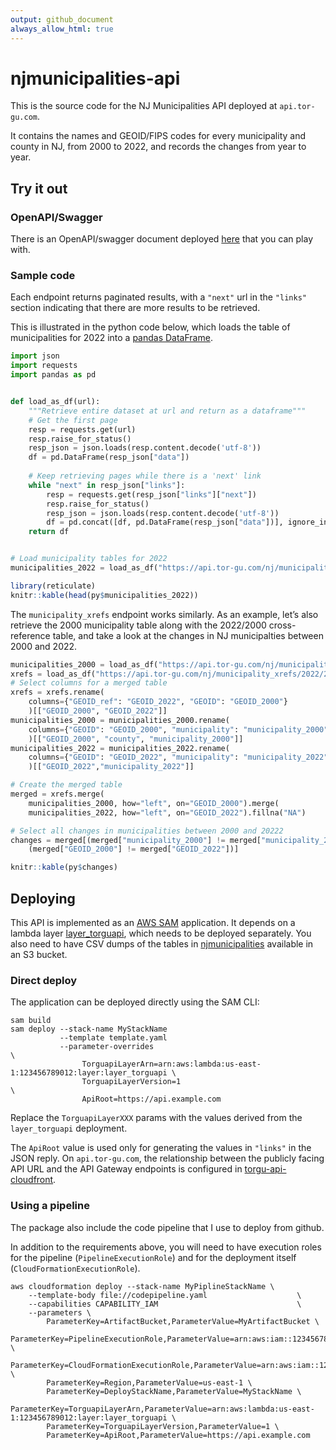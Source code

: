 ```yaml
---
output: github_document
always_allow_html: true
---
```


# njmunicipalities-api

This is the source code for the NJ Municipalities API deployed at `api.tor-gu.com`.

It contains the names and GEOID/FIPS codes for every municipality and county in NJ, from 2000 to 2022, and records the changes from year to year.

## Try it out

### OpenAPI/Swagger
There is an OpenAPI/swagger document deployed [here](https://tor-gu.com/apis/njmunicipalities.html)
that you can play with.


### Sample code
Each endpoint returns paginated results, with a `"next"` url in the `"links"` section 
indicating that there are more results to be retrieved.

This is illustrated in the python code below, which loads the table of municipalities for 2022 
into a [pandas DataFrame](https://pandas.pydata.org/docs/reference/api/pandas.DataFrame.html).
```python
import json
import requests
import pandas as pd


def load_as_df(url):
	"""Retrieve entire dataset at url and return as a dataframe"""
    # Get the first page
	resp = requests.get(url)
	resp.raise_for_status()
	resp_json = json.loads(resp.content.decode('utf-8'))
	df = pd.DataFrame(resp_json["data"])
    
    # Keep retrieving pages while there is a 'next' link
	while "next" in resp_json["links"]:
		resp = requests.get(resp_json["links"]["next"])
		resp.raise_for_status()
		resp_json = json.loads(resp.content.decode('utf-8'))
		df = pd.concat([df, pd.DataFrame(resp_json["data"])], ignore_index = True)
	return df


# Load municipality tables for 2022
municipalities_2022 = load_as_df("https://api.tor-gu.com/nj/municipalities/2022")
```
```r
library(reticulate)
knitr::kable(head(py$municipalities_2022))
```

The `municipality_xrefs` endpoint works similarly. As an example, let's also retrieve the 
2000 municipality table along with the 2022/2000 cross-reference table, and take a look
at the changes in NJ municipalties between 2000 and 2022.
```python
municipalities_2000 = load_as_df("https://api.tor-gu.com/nj/municipalities/2000")
xrefs = load_as_df("https://api.tor-gu.com/nj/municipality_xrefs/2022/2000")
# Select columns for a merged table
xrefs = xrefs.rename(
	columns={"GEOID_ref": "GEOID_2022", "GEOID": "GEOID_2000"}
	)[["GEOID_2000", "GEOID_2022"]]
municipalities_2000 = municipalities_2000.rename(
	columns={"GEOID": "GEOID_2000", "municipality": "municipality_2000"}
	)[["GEOID_2000", "county", "municipality_2000"]]
municipalities_2022 = municipalities_2022.rename(
	columns={"GEOID": "GEOID_2022", "municipality": "municipality_2022"}
	)[["GEOID_2022","municipality_2022"]]

# Create the merged table
merged = xrefs.merge(
	municipalities_2000, how="left", on="GEOID_2000").merge(
	municipalities_2022, how="left", on="GEOID_2022").fillna("NA")

# Select all changes in municipalities between 2000 and 20222
changes = merged[(merged["municipality_2000"] != merged["municipality_2022"]) | 
	(merged["GEOID_2000"] != merged["GEOID_2022"])]
```
```r
knitr::kable(py$changes)
```

## Deploying
This API is implemented as an [AWS SAM](https://aws.amazon.com/serverless/sam/) application. It depends on a lambda layer
[layer_torguapi](https://github.com/tor-gu/layer_torguapi), which needs to be deployed separately.  You also 
need to have CSV dumps of the tables in [njmunicipalities](https://github.com/tor-gu/njmunicipalities) available
in an S3 bucket.

### Direct deploy
The application can be deployed directly using the SAM CLI:
```
sam build
sam deploy --stack-name MyStackName
           --template template.yaml
           --parameter-overrides                                                            \
                TorguapiLayerArn=arn:aws:lambda:us-east-1:123456789012:layer:layer_torguapi \
                TorguapiLayerVersion=1                                                      \
                ApiRoot=https://api.example.com 
```
Replace the `TorguapiLayerXXX` params with the values derived from the `layer_torguapi` deployment.

The `ApiRoot` value is used only for generating the values in `"links"` in the JSON reply. On 
`api.tor-gu.com`, the relationship between the publicly facing API URL and the API Gateway 
endpoints is configured in [torgu-api-cloudfront](https://github.com/tor-gu/torgu-api-cloudfront).

### Using a pipeline
The package also include the code pipeline that I use to deploy from github.

In addition to the requirements above, you will need to have execution roles for the 
pipeline (`PipelineExecutionRole`) and for the deployment itself 
(`CloudFormationExecutionRole`).

```
aws cloudformation deploy --stack-name MyPiplineStackName \
	--template-body file://codepipeline.yaml 					\
	--capabilities CAPABILITY_IAM								\
	--parameters \
        ParameterKey=ArtifactBucket,ParameterValue=MyArtifactBucket \
		ParameterKey=PipelineExecutionRole,ParameterValue=arn:aws:iam::123456789012:role/MyPipelineExecutionRole \
		ParameterKey=CloudFormationExecutionRole,ParameterValue=arn:aws:iam::123456789012:role/MyCloudFormationExecutionRole \
		ParameterKey=Region,ParameterValue=us-east-1 \
        ParameterKey=DeployStackName,ParameterValue=MyStackName \
        ParameterKey=TorguapiLayerArn,ParameterValue=arn:aws:lambda:us-east-1:123456789012:layer:layer_torguapi \
        ParameterKey=TorguapiLayerVersion,ParameterValue=1 \
        ParameterKey=ApiRoot,ParameterValue=https://api.example.com
```
